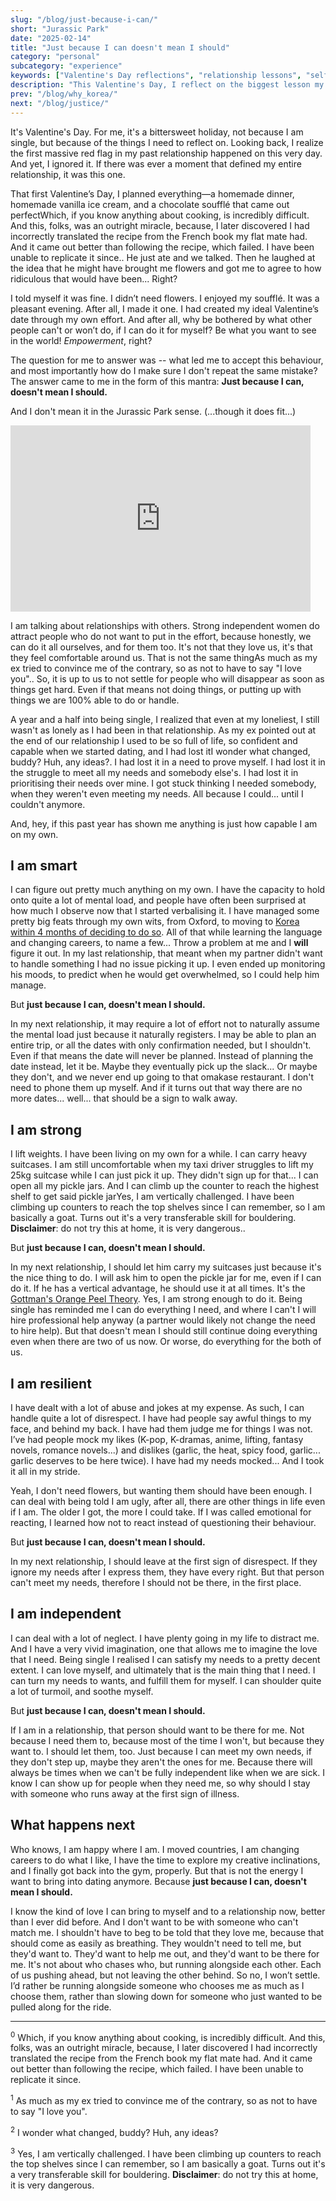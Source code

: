 ```yaml
---
slug: "/blog/just-because-i-can/"
short: "Jurassic Park"
date: "2025-02-14"
title: "Just because I can doesn't mean I should"
category: "personal"
subcategory: "experience"
keywords: ["Valentine's Day reflections", "relationship lessons", "self-worth in relationships", "strong independent women dating", "setting relationship boundaries", "growth in relationships", "interdependent relationships", "manifesting the love we deserve", "lessons in not settling"]
description: "This Valentine's Day, I reflect on the biggest lesson my past relationship taught me: just because I can, doesn’t mean I should. Independence is great, and it's necessary to create a healthy interdependent relationship. But that doesn't mean doing it all."
prev: "/blog/why_korea/"
next: "/blog/justice/"
---
```




It's Valentine's Day. For me, it's a bittersweet holiday, not because I am single, but because of the things I need to reflect on. Looking back, I realize the first massive red flag in my past relationship happened on this very day. And yet, I ignored it. If there was ever a moment that defined my entire relationship, it was this one. 

That first Valentine’s Day, I planned everything—a homemade dinner, homemade vanilla ice cream, and a chocolate soufflé that came out perfect<Footnote presentation="0">Which, if you know anything about cooking, is incredibly difficult. And this, folks, was an outright miracle, because, I later discovered I had incorrectly translated the recipe from the French book my flat mate had. And it came out better than following the recipe, which failed. I have been unable to replicate it since.</Footnote>. He just ate and we talked. Then he laughed at the idea that he might have brought me flowers and got me to agree to how ridiculous that would have been... Right?

I told myself it was fine. I didn’t need flowers. I enjoyed my soufflé. It was a pleasant evening. After all, I made it one. I had created my ideal Valentine’s date through my own effort. And after all, why be bothered by what other people can't or won’t do, if I can do it for myself? Be what you want to see in the world! *Empowerment*, right?

The question for me to answer was -- what led me to accept this behaviour, and most importantly how do I make sure I don't repeat the same mistake? The answer came to me in the form of this mantra: **Just because I can, doesn't mean I should.** 

And I don't mean it in the Jurassic Park sense. (...though it does fit...)

<iframe src="https://giphy.com/embed/mCClSS6xbi8us" width="480" height="298" frameBorder="0" class="giphy-embed" allowFullScreen></iframe>

I am talking about relationships with others. Strong independent women do attract people who do not want to put in the effort, because honestly, we can do it all ourselves, and for them too. It's not that they love us, it's that they feel comfortable around us. That is not the same thing<Footnote presentation="1">As much as my ex tried to convince me of the contrary, so as not to have to say "I love you".</Footnote>. So, it is up to us to not settle for people who will disappear as soon as things get hard. Even if that means not doing things, or putting up with things we are 100% able to do or handle.

A year and a half into being single, I realized that even at my loneliest, I still wasn't as lonely as I had been in that relationship. As my ex pointed out at the end of our relationship I used to be so full of life, so confident and capable when we started dating, and I had lost it<Footnote presentation="2">I wonder what changed, buddy? Huh, any ideas?</Footnote>. I had lost it in a need to prove myself. I had lost it in the struggle to meet all my needs and somebody else's. I had lost it in prioritising their needs over mine. I got stuck thinking I needed somebody, when they weren't even meeting my needs. All because I could... until I couldn't anymore. 

And, hey, if this past year has shown me anything is just how capable I am on my own. 

## I am smart

I can figure out pretty much anything on my own. I have the capacity to hold onto quite a lot of mental load, and people have often been surprised at how much I observe now that I started verbalising it. I have managed some pretty big feats through my own wits, from Oxford, to moving to [Korea within 4 months of deciding to do so](/blog/decisions/). All of that while learning the language and changing careers, to name a few... Throw a problem at me and I **will** figure it out. In my last relationship, that meant when my partner didn't want to handle something I had no issue picking it up. I even ended up monitoring his moods, to predict when he would get overwhelmed, so I could help him manage. 

But **just because I can, doesn't mean I should.**

In my next relationship, it may require a lot of effort not to naturally assume the mental load just because it naturally registers. I may be able to plan an entire trip, or all the dates with only confirmation needed, but I shouldn't. Even if that means the date will never be planned. Instead of planning the date instead, let it be. Maybe they eventually pick up the slack... Or maybe they don't, and we never end up going to that omakase restaurant. I don't need to phone them up myself. And if it turns out that way there are no more dates... well... that should be a sign to walk away. 

## I am strong

I lift weights. I have been living on my own for a while. I can carry heavy suitcases. I am still uncomfortable when my taxi driver struggles to lift my 25kg suitcase while I can just pick it up. They didn't sign up for that... I can open all my pickle jars. And I can climb up the counter to reach the highest shelf to get said pickle jar<Footnote presentation="3">Yes, I am vertically challenged. I have been climbing up counters to reach the top shelves since I can remember, so I am basically a goat. Turns out it's a very transferable skill for bouldering. **Disclaimer**: do not try this at home, it is very dangerous.</Footnote>. 

But **just because I can, doesn't mean I should.**

In my next relationship, I should let him carry my suitcases just because it's the nice thing to do. I will ask him to open the pickle jar for me, even if I can do it. If he has a vertical advantage, he should use it at all times. It's the [Gottman's Orange Peel Theory](https://www.forbes.com/sites/traversmark/2023/11/29/a-psychologist-explains-why-loves-orange-peel-test-is-more-than-a-fad/). Yes, I am strong enough to do it. Being single has reminded me I can do everything I need, and where I can't I will hire professional help anyway (a partner would likely not change the need to hire help). But that doesn't mean I should still continue doing everything even when there are two of us now. Or worse, do everything for the both of us.

## I am resilient

I have dealt with a lot of abuse and jokes at my expense. As such, I can handle quite a lot of disrespect. I have had people say awful things to my face, and behind my back. I have had them judge me for things I was not. I’ve had people mock my likes (K-pop, K-dramas, anime, lifting, fantasy novels, romance novels...) and dislikes (garlic, the heat, spicy food, garlic... garlic deserves to be here twice). I have had my needs mocked... And I took it all in my stride. 

Yeah, I don't need flowers, but wanting them should have been enough. I can deal with being told I am ugly, after all, there are other things in life even if I am. The older I got, the more I could take. If I was called emotional for reacting, I learned how not to react instead of questioning their behaviour. 

But **just because I can, doesn't mean I should.**

In my next relationship, I should leave at the first sign of disrespect. If they ignore my needs after I express them, they have every right. But that person can't meet my needs, therefore I should not be there, in the first place.

## I am independent

I can deal with a lot of neglect. I have plenty going in my life to distract me. And I have a very vivid imagination, one that allows me to imagine the love that I need. Being single I realised I can satisfy my needs to a pretty decent extent. I can love myself, and ultimately that is the main thing that I need. I can turn my needs to wants, and fulfill them for myself. I can shoulder quite a lot of turmoil, and soothe myself.

But **just because I can, doesn't mean I should.**

If I am in a relationship, that person should want to be there for me. Not because I need them to, because most of the time I won't, but because they want to. I should let them, too. Just because I can meet my own needs, if they don't step up, maybe they aren't the ones for me. Because there will always be times when we can't be fully independent like when we are sick. I know I can show up for people when they need me, so why should I stay with someone who runs away at the first sign of illness.

## What happens next

Who knows, I am happy where I am. I moved countries, I am changing careers to do what I like, I have the time to explore my creative inclinations, and I finally got back into the gym, properly. But that is not the energy I want to bring into dating anymore. Because **just because I can, doesn't mean I should.** 

I know the kind of love I can bring to myself and to a relationship now, better than I ever did before. And I don't want to be with someone who can't match me. I shouldn't have to beg to be told that they love me, because that should come as easily as breathing. They wouldn't need to tell me, but they'd want to. They'd want to help me out, and they'd want to be there for me. It's not about who chases who, but running alongside each other. Each of us pushing ahead, but not leaving the other behind. So no, I won’t settle. I’d rather be running alongside someone who chooses me as much as I choose them, rather than slowing down for someone who just wanted to be pulled along for the ride.

<AuthorCard/>

---

<sup>0</sup> Which, if you know anything about cooking, is incredibly difficult. And this, folks, was an outright miracle, because, I later discovered I had incorrectly translated the recipe from the French book my flat mate had. And it came out better than following the recipe, which failed. I have been unable to replicate it since.

<sup>1</sup> As much as my ex tried to convince me of the contrary, so as not to have to say "I love you".

<sup>2</sup> I wonder what changed, buddy? Huh, any ideas?

<sup>3</sup> Yes, I am vertically challenged. I have been climbing up counters to reach the top shelves since I can remember, so I am basically a goat. Turns out it's a very transferable skill for bouldering. **Disclaimer**: do not try this at home, it is very dangerous.